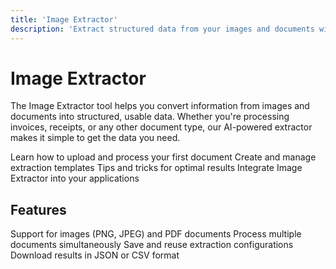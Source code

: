 ```yaml
---
title: 'Image Extractor'
description: 'Extract structured data from your images and documents with ease'
---
```


# Image Extractor

The Image Extractor tool helps you convert information from images and documents into structured, usable data. Whether you're processing invoices, receipts, or any other document type, our AI-powered extractor makes it simple to get the data you need.

<CardGroup cols={2}>
  <Card
    title="Getting Started"
    icon="play"
    href="/applications/image-extraction/getting-started"
  >
    Learn how to upload and process your first document
  </Card>
  <Card
    title="Templates"
    icon="table"
    href="/applications/image-extraction/templates"
  >
    Create and manage extraction templates
  </Card>
  <Card
    title="Best Practices"
    icon="stars"
    href="/applications/image-extraction/best-practices"
  >
    Tips and tricks for optimal results
  </Card>
  <Card
    title="API Reference"
    icon="code"
    href="/applications/image-extraction/api-reference/extract"
  >
    Integrate Image Extractor into your applications
  </Card>
</CardGroup>

## Features

<CardGroup cols={2}>
  <Card title="Multiple Formats" icon="file">
    Support for images (PNG, JPEG) and PDF documents
  </Card>
  <Card title="Batch Processing" icon="layer-group">
    Process multiple documents simultaneously
  </Card>
  <Card title="Custom Templates" icon="table-list">
    Save and reuse extraction configurations
  </Card>
  <Card title="Flexible Export" icon="file-export">
    Download results in JSON or CSV format
  </Card>
</CardGroup> 